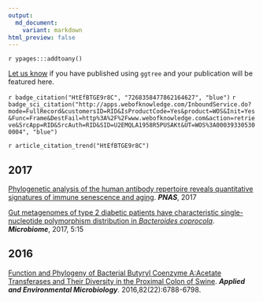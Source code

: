 ```yaml
---
output:
  md_document:
    variant: markdown
html_preview: false
---
```



`r ypages:::addtoany()`


<link rel="stylesheet" href="https://guangchuangyu.github.io/css/font-awesome.min.css">


[Let us know](https://github.com/GuangchuangYu/featured_img) if you have published using `ggtree` and your publication will be featured here.


`r badge_citation("HtEfBTGE9r8C", "7268358477862164627", "blue")`
`r badge_sci_citation("http://apps.webofknowledge.com/InboundService.do?mode=FullRecord&customersID=RID&IsProductCode=Yes&product=WOS&Init=Yes&Func=Frame&DestFail=http%3A%2F%2Fwww.webofknowledge.com&action=retrieve&SrcApp=RID&SrcAuth=RID&SID=U2EMQLA1958R5PUSAKt&UT=WOS%3A000393305300004", "blue")`

`r article_citation_trend("HtEfBTGE9r8C")`

<!-- citation:=HtEfBTGE9r8C:=7268358477862164627 -->

<!-- article_citation:=HtEfBTGE9r8C -->


## <i class="fa fa-calendar"></i> 2017

[Phylogenetic analysis of the human antibody repertoire reveals quantitative signatures of immune senescence and aging](http://dx.doi.org/10.1073/pnas.1617959114). ***PNAS***, 2017

[Gut metagenomes of type 2 diabetic patients have characteristic single-nucleotide polymorphism distribution in *Bacteroides coprocola*](https://microbiomejournal.biomedcentral.com/articles/10.1186/s40168-017-0232-3). ***Microbiome***, 2017, 5:15


## <i class="fa fa-calendar"></i> 2016

[Function and Phylogeny of Bacterial Butyryl Coenzyme A:Acetate Transferases and Their Diversity in the Proximal Colon of Swine](http://aem.asm.org/content/82/22/6788.short). ***Applied and Environmental Microbiology***. 2016,82(22):6788-6798.


